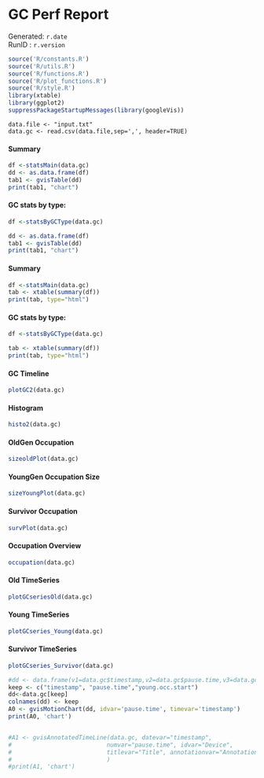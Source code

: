 <h1>GC Perf Report</h1>

Generated: ```r.date ``` <br>
RunID : ```r.version ``` <br>



```r

source('R/constants.R')
source('R/utils.R')
source('R/functions.R')
source('R/plot_functions.R')
source('R/style.R')
library(xtable)
library(ggplot2)
suppressPackageStartupMessages(library(googleVis))
```



```r2



data.file <- "input.txt"
data.gc <- read.csv(data.file,sep=',', header=TRUE)

```



<h4>Summary</h4>
```r
df <-statsMain(data.gc)
dd <- as.data.frame(df)
tab1 <- gvisTable(dd)
print(tab1, "chart")
```

<h4>GC stats by type:</h4>
```r
df <-statsByGCType(data.gc)

dd <- as.data.frame(df)
tab1 <- gvisTable(dd)
print(tab1, "chart")
```

<h4>Summary</h4>
```r
df <-statsMain(data.gc)
tab <- xtable(summary(df))
print(tab, type="html")
```


<h4>GC stats by type:</h4>
```r
df <-statsByGCType(data.gc)

tab <- xtable(summary(df))
print(tab, type="html")
```





<h4>GC Timeline</h4>
```r
plotGC2(data.gc)
```

<h4>Histogram</h4>
```r
histo2(data.gc)
```

<h4>OldGen Occupation</h4>

```r
sizeoldPlot(data.gc)
```

<h4>YoungGen Occupation Size</h4>

```r
sizeYoungPlot(data.gc)
```

<h4>Survivor Occupation</h4>
```r
survPlot(data.gc)
```

<h4>Occupation Overview</h4>

```r
occupation(data.gc)
```




<h4>Old TimeSeries</h4>

```r
plotGCseriesOld(data.gc)
```

<h4>Young TimeSeries</h4>

```r
plotGCseries_Young(data.gc)
```

<h4>Survivor TimeSeries</h4>

```r
plotGCseries_Survivor(data.gc)
```

```r
#dd <- data.frame(v1=data.gc$timestamp,v2=data.gc$pause.time,v3=data.gc$pause.time)
keep <- c("timestamp", "pause.time","young.occ.start")
dd<-data.gc[keep]
colnames(dd) <- keep
A0 <- gvisMotionChart(dd, idvar='pause.time', timevar='timestamp')
print(A0, 'chart')


#A1 <- gvisAnnotatedTimeLine(data.gc, datevar="timestamp",
#                           numvar="pause.time", idvar="Device",
#                           titlevar="Title", annotationvar="Annotation",
#                           )
#print(A1, 'chart')
```